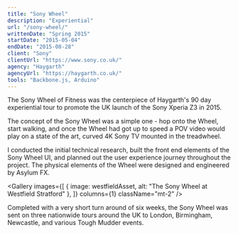 ```yaml
---
title: "Sony Wheel"
description: "Experiential"
url: "/sony-wheel/"
writtenDate: "Spring 2015"
startDate: "2015-05-04"
endDate: "2015-08-28"
client: "Sony"
clientUrl: "https://www.sony.co.uk/"
agency: "Haygarth"
agencyUrl: "https://haygarth.co.uk/"
tools: "Backbone.js, Arduino"
---
```



The Sony Wheel of Fitness was the centerpiece of Haygarth's 90 day experiential tour to promote the UK launch of the Sony Xperia Z3 in 2015.

The concept of the Sony Wheel was a simple one - hop onto the Wheel, start walking, and once the Wheel had got up to speed a POV video would play on a state of the art, curved 4K Sony TV mounted in the treadwheel.

<MuxVideo videoID="3WrVlyUf5JXX6PJUR02vg00aQwg7SDeoSC" />

I conducted the initial technical research, built the front end elements of the Sony Wheel UI, and planned out the user experience journey throughout the project. The physical elements of the Wheel were designed and engineered by Asylum FX.

<Gallery
  images={[
    { image: westfieldAsset, alt: "The Sony Wheel at Westfield Stratford" },
  ]}
  columns={1}
  className="mt-2"
/>

Completed with a very short turn around of six weeks, the Sony Wheel was sent on three nationwide tours around the UK to London, Birmingham, Newcastle, and various Tough Mudder events.
